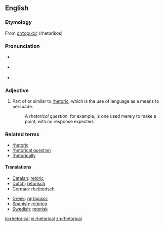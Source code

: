 {{was wotd|2007|February|26}}
==English==

===Etymology===
From {{AGr.}} [[ῥητορικός]] (rhetorikos)

===Pronunciation===
*{{italbrac|[[RP]]}} {{IPA|/rɪˈtɒrɪkəl/ ''or'' /rəˈtɒrɪkəl/}}
*{{italbrac|US}} {{IPA|/rɪˈtɔːrɪkəl/ ''or'' /rəˈtɔːrɪkəl/}}
*{{audio|en-us-rhetorical.ogg|Audio (US)}}

===Adjective===
{{en-adj|-}}

# Part of or similar to [[rhetoric]], which is the use of language as a means to persuade.
#:A ''rhetorical question'', for example, is one used merely to make a point, with no response expected.

===Related terms===
*[[rhetoric]]
*[[rhetorical question]]
*[[rhetorically]]

====Translations====
{{top}}
*[[Catalan]]: [[retòric]]
*[[Dutch]]: [[retorisch]]
*[[German]]: [[rhethorisch]]
{{mid}}
*[[Greek]]: [[ρητορικός]]
*[[Spanish]]: [[retórico]]
*[[Swedish]]: [[retorisk]]
{{bottom}}

[[io:rhetorical]]
[[vi:rhetorical]]
[[zh:rhetorical]]